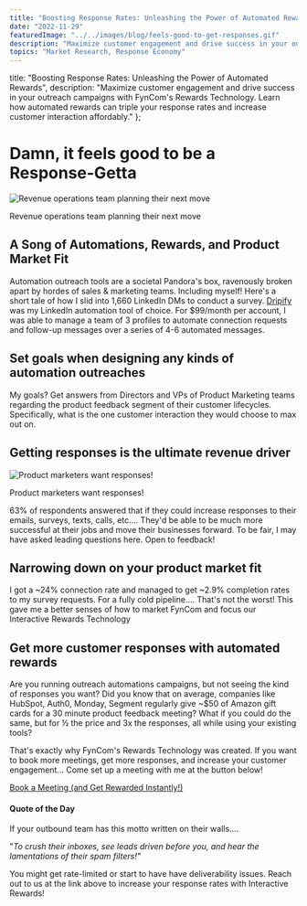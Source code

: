 ```yaml
---
title: "Boosting Response Rates: Unleashing the Power of Automated Rewards"
date: "2022-11-29"
featuredImage: "../../images/blog/feels-good-to-get-responses.gif"
description: "Maximize customer engagement and drive success in your outreach campaigns with FynCom's Rewards Technology. Learn how automated rewards can triple your response rates and increase customer interaction affordably."
topics: "Market Research, Response Economy"
---
```



[//]: # (Using automation outreach tools can be a double-edged sword. Read here to see 1 example of LinkedIn automation for getting survey responses.)

title: "Boosting Response Rates: Unleashing the Power of Automated Rewards",
  description: "Maximize customer engagement and drive success in your outreach campaigns with FynCom's Rewards Technology. Learn how automated rewards can triple your response rates and increase customer interaction affordably."
};

<Wrapper seo={meta}>

  # Damn, it feels good to be a Response-Getta

  <img src={gettingResponses} alt="Revenue operations team planning their next move" />

  Revenue operations team planning their next move

  ## **A Song of Automations, Rewards, and Product Market Fit**

  Automation outreach tools are a societal Pandora's box, ravenously broken apart by hordes of sales & marketing teams. Including myself! Here's a short tale of how I slid into 1,660 LinkedIn DMs to conduct a survey. [Dripify](https://dripify.io/#a_aid=adrian) was my LinkedIn automation tool of choice. For $99/month per account, I was able to manage a team of 3 profiles to automate connection requests and follow-up messages over a series of 4-6 automated messages.

  ## **Set goals when designing any kinds of automation outreaches**

  My goals? Get answers from Directors and VPs of Product Marketing teams regarding the product feedback segment of their customer lifecycles. Specifically, what is the one customer interaction they would choose to max out on.

  ## **Getting responses is the ultimate revenue driver**

  [//]: # (put in side by side component)

  <img src={linkedInSurvey} alt="Product marketers want responses!" />

  Product marketers want responses!

  63% of respondents answered that if they could increase responses to their emails, surveys, texts, calls, etc…. They'd be able to be much more successful at their jobs and move their businesses forward. To be fair, I may have asked leading questions here. Open to feedback!

  ## **Narrowing down on your product market fit**

  I got a ~24% connection rate and managed to get ~2.9% completion rates to my survey requests. For a fully cold pipeline…. That's not the worst! This gave me a better senses of how to market FynCom and focus our Interactive Rewards Technology

  ## **Get more customer responses with automated rewards**

  Are you running outreach automations campaigns, but not seeing the kind of responses you want? Did you know that on average, companies like HubSpot, Auth0, Monday, Segment regularly give ~$50 of Amazon gift cards for a 30 minute product feedback meeting? What if you could do the same, but for ½ the price and 3x the responses, all while using your existing tools?

  That's exactly why FynCom's Rewards Technology was created. If you want to book more meetings, get more responses, and increase your customer engagement... Come set up a meeting with me at the button below!

  [Book a Meeting (and Get Rewarded Instantly!)](https://calendly.com/adrian-fyncom/30min)

  #### **Quote of the Day**

  If your outbound team has this motto written on their walls….

  "_To crush their inboxes, see leads driven before you, and hear the lamentations of their spam filters!"_

  You might get rate-limited or start to have have deliverability issues. Reach out to us at the link above to increase your response rates with Interactive Rewards!

</Wrapper>
